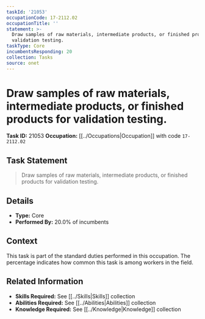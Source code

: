 ```yaml
---
taskId: '21053'
occupationCode: 17-2112.02
occupationTitle: ''
statement: >-
  Draw samples of raw materials, intermediate products, or finished products for
  validation testing.
taskType: Core
incumbentsResponding: 20
collection: Tasks
source: onet
---
```

# Draw samples of raw materials, intermediate products, or finished products for validation testing.

**Task ID:** 21053
**Occupation:** [[../Occupations|Occupation]] with code `17-2112.02`

## Task Statement

> Draw samples of raw materials, intermediate products, or finished products for validation testing.

## Details

- **Type:** Core
- **Performed By:** 20.0% of incumbents

## Context

This task is part of the standard duties performed in this occupation. The percentage indicates how common this task is among workers in the field.

## Related Information

- **Skills Required:** See [[../Skills|Skills]] collection
- **Abilities Required:** See [[../Abilities|Abilities]] collection
- **Knowledge Required:** See [[../Knowledge|Knowledge]] collection
